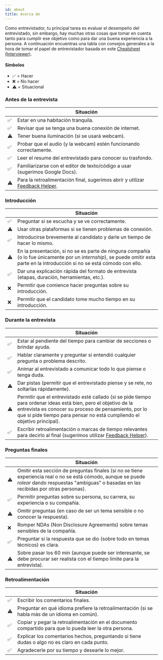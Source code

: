 ```yaml
---
id: about
title: Acerca de
---
```


Como entrevistador, tu principal tarea es evaluar el desempeño del entrevistado, sin embargo, hay muchas otras cosas que 
tomar en cuenta tanto para cumplir ese objetivo como para dar una buena experiencia a la persona. A continuación encuentras 
una tabla con consejos generales a la hora de tomar el papel de entrevistador basada en este 
[Cheatsheet (Interviewer)](https://techinterviewhandbook.org/interviewer-cheatsheet/).

#### Símbolos

- ✅ = Hacer
- ❌ = No hacer
- ⚠️ = Situacional

### Antes de la entrevista

|  | Situación |
| --- | --- |
| ✅ | Estar en una habitación tranquila. |
| ✅ | Revisar que se tenga una buena conexión de internet. |
| ⚠️ | Tener buena iluminación (si se usará webcam). |
| ✅ | Probar que el audio (y la webcam) estén funcionando correctamente. |
| ✅ | Leer el resume del entrevistado para conocer su trasfondo. |
| ✅ | Familiarizarse con el editor de texto/código a usar (sugerimos Google Docs). |
| ⚠️ | Para la retroalimentación final, sugerimos abrir y utilizar [Feedback Helper](https://proyecto-nutria.github.io/feedback-helper/). |

### Introducción

|  | Situación |
| --- | --- |
| ✅ | Preguntar si se escucha y se ve correctamente. |
| ⚠️ | Usar otras plataformas si se tienen problemas de conexión. |
| ✅ | Introducirse brevemente al candidato y darle un tiempo de hacer lo mismo. |
| ⚠️ | En la presentación, si no se es parte de ninguna compañía (o lo fue únicamente por un *internship*), se puede omitir esta parte en la introducción si no se está cómodo con ello. |
| ✅ | Dar una explicación rápida del formato de entrevista (etapas, duración, herramientas, etc.). |
| ❌ | Permitir que comience hacer preguntas sobre su introducción. |
| ❌ | Permitir que el candidato tome mucho tiempo en su introducción. |

### Durante la entrevista

|  | Situación |
| --- | --- |
| ✅ | Estar al pendiente del tiempo para cambiar de secciones o brindar ayuda. |
| ✅ | Hablar claramente y preguntar si entendió cualquier pregunta o problema descrito. |
| ✅ | Animar al entrevistado a comunicar todo lo que piense o tenga duda. |
| ⚠️ | Dar pistas (permitir que el entrevistado piense y se rete, no soltarlas rápidamente). |
| ⚠️ | Permitir que el entrevistado esté callado (si se pide tiempo para ordenar ideas está bien, pero el objetivo de la entrevista es conocer su proceso de pensamiento, por lo que si pide tiempo para pensar no está cumpliendo el objetivo principal). |
| ✅ | Escribir retroalimentación o marcas de tiempo relevantes para decirlo al final (sugerimos utilizar [Feedback Helper](https://proyecto-nutria.github.io/feedback-helper/)). |

### Preguntas finales

|  | Situación |
| --- | --- |
| ⚠️ | Omitir esta sección de preguntas finales (si no se tiene experiencia real o no se está cómodo, aunque se puede *rolear* dando respuestas "ambiguas" o basadas en las recibidas por otras personas). |
| ✅ | Permitir preguntas sobre su persona, su carrera, su experiencia o su compañía. |
| ⚠️ | Omitir preguntas (en caso de ser un tema sensible o no conocer la respuesta). |
| ❌ | Romper NDAs (Non Disclosure Agreements) sobre temas sensibles de la compañía. |
| ✅ | Preguntar si la respuesta que se dio (sobre todo en temas técnicos) es clara. |
| ⚠️ | Sobre pasar los 60 min (aunque puede ser interesante, se debe procurar ser realista con el tiempo límite para la entrevista). |

### Retroalimentación

|     | Situación                                                    |
| --- | --------------------------------------------------------- |
| ✅ | Escribir los comentarios finales. |
| ⚠️  | Preguntar en qué idioma prefiere la retroalimentación (si se habla más de un idioma en común). |
| ✅ | Copiar y pegar la retroalimentación en el documento compartido para que lo pueda leer la otra persona. |
| ✅ | Explicar los comentarios hechos, preguntando si tiene dudas o algo no es claro en cada punto. |
| ✅ | Agradecerle por su tiempo y desearle lo mejor. |
